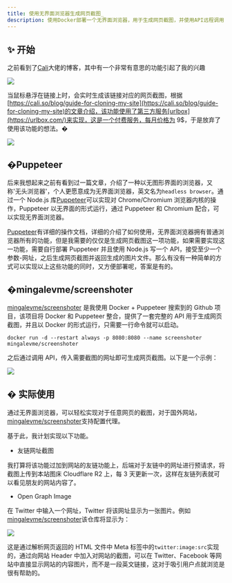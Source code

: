 ```yaml
---
title: 使用无界面浏览器生成网页截图_
description: 使用Docker部署一个无界面浏览器，用于生成网页截图，并使用API远程调用
---
```


## ✨ 开始

之前看到了[Cali](https://cali.so/)大佬的博客，其中有一个非常有意思的功能引起了我的兴趣

![](https://static.vio.vin/blog/2024/02/0d5e69ac1f50803c51d20030a44d659b.gif)

当鼠标悬浮在链接上时，会实时生成该链接对应的网页截图，根据[https://cali.so/blog/guide-for-cloning-my-site](https://cali.so/blog/guide-for-cloning-my-site)的文章介绍，该功能使用了第三方服务[urlbox](https://urlbox.com/)来实现，这是一个付费服务，每月价格为 9$，于是放弃了使用该功能的想法。�

![](https://static.vio.vin/blog/2024/02/29fe25ee6ab02c5c9e9926b1faebdf83.png)

## �Puppeteer

后来我想起来之前有看到过一篇文章，介绍了一种以无图形界面的浏览器，又称'无头浏览器'，个人更愿意成为无界面浏览器，英文名为`headless browser`。通过一个 Node.js 库[Puppeteer](https://pptr.dev/)可以实现对 Chrome/Chromium 浏览器内核的操作，Puppeteer 以无界面的形式运行，通过 Puppeteer 和 Chromium 配合，可以实现无界面浏览器。

[Puppeteer](https://pptr.dev/)有详细的操作文档，详细的介绍了如何使用，无界面浏览器拥有普通浏览器所有的功能，但是我需要的仅仅是生成网页截图这一项功能，如果需要实现这一功能，需要自行部署 Puppeteer 并且使用 Node.js 写一个 API，接受至少一个参数-网址，之后生成网页截图并返回生成的图片文件。那么有没有一种简单的方式可以实现以上这些功能的同时，又方便部署呢，答案是有的。

## �mingalevme/screenshoter

[mingalevme/screenshoter](https://github.com/mingalevme/screenshoter) 是我使用 Docker + Puppeteer 搜索到的 Github 项目，该项目将 Docker 和 Puppeteer 整合，提供了一套完整的 API 用于生成网页截图，并且以 Docker 的形式运行，只需要一行命令就可以启动。

```shell
docker run -d --restart always -p 8080:8080 --name screenshoter mingalevme/screenshoter
```

之后通过调用 API，传入需要截图的网址即可生成网页截图。以下是一个示例：

![](https://static.vio.vin/blog/2024/02/e135f8c5decb47b0f59f5be2ddac8492.png)

## � 实际使用

通过无界面浏览器，可以轻松实现对于任意网页的截图，对于国外网站，[mingalevme/screenshoter](https://github.com/mingalevme/screenshoter)支持配置代理。

基于此，我计划实现以下功能。

-   友链网址截图

我打算将该功能过加到网站的友链功能上，后端对于友链中的网址进行预请求，将截图上传到本站图床 Cloudflare R2 上，每 3 天更新一次，这样在友链列表就可以看见朋友的网站内容了。

-   Open Graph Image

在 Twitter 中输入一个网址，Twitter 将该网址显示为一张图片。例如[mingalevme/screenshoter](https://github.com/mingalevme/screenshoter)该仓库将显示为：

![](https://static.vio.vin/blog/2024/02/4e179bbbae1cdffbd4b1d02b065cc736.png)

这是通过解析网页返回的 HTML 文件中 Meta 标签中的`twitter:image:src`实现的，通过向网站 Header 中加入对网站的截图，可以在 Twitter、Facebook 等网站中直接显示网站的内容图片，而不是一段英文链接，这对于吸引用户点就浏览是很有帮助的。
